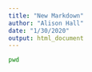 ```yaml
---
title: "New Markdown"
author: "Alison Hall"
date: "1/30/2020"
output: html_document
---
```


```bash
pwd
```

